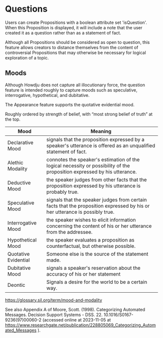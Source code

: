 # Questions

Users can create Propositions with a boolean attribute set 'isQuestion'. When this
Proposition is displayed, it will include a note that the user created it as a question
rather than as a statement of fact.

Although all Propositions should be considered as open to question, this feature
allows creators to distance themselves from the content of controversial Propositions
that may otherwise be necessary for logical exploration of a topic.

## Moods

Although Howdju does not capture all illocutionary force, the question feature is intended
roughly to capture moods such as speculative, interrogative, hypothetical, and dubitative.

The Appearance feature supports the quotative evidential mood.

Roughly ordered by strength of belief, with “most strong belief of truth” at the top.

| Mood                 | Meaning                                                                                                                     |
| -------------------- | --------------------------------------------------------------------------------------------------------------------------- |
| Declarative Mood     | signals that the proposition expressed by a speaker's utterance is offered as an unqualified statement of fact.             |
| Alethic Modality     | connotes the speaker's estimation of the logical necessity or possibility of the proposition expressed by his utterance.    |
| Deductive Mood       | the speaker judges from other facts that the proposition expressed by his utterance is probably true.                       |
| Speculative Mood     | signals that the speaker judges from certain facts that the proposition expressed by his or her utterance is possibly true. |
| Interrogative Mood   | the speaker wishes to elicit information concerning the content of his or her utterance from the addressee.                 |
| Hypothetical Mood    | the speaker evaluates a proposition as counterfactual, but otherwise possible.                                              |
| Quotative Evidential | Someone else is the source of the statement made.                                                                           |
| Dubitative Mood      | signals a speaker's reservation about the accuracy of his or her statement                                                  |
| Deontic              | Signals a desire for the world to be a certain way.                                                                         |

https://glossary.sil.org/term/mood-and-modality

See also Appendix A of Moore, Scott. (1998). Categorizing Automated Messages. Decision Support Systems - DSS. 22.
10.1016/S0167-9236(97)00060-2 (accessed online at 2023-11-05 at
https://www.researchgate.net/publication/228805069_Categorizing_Automated_Messages ).
